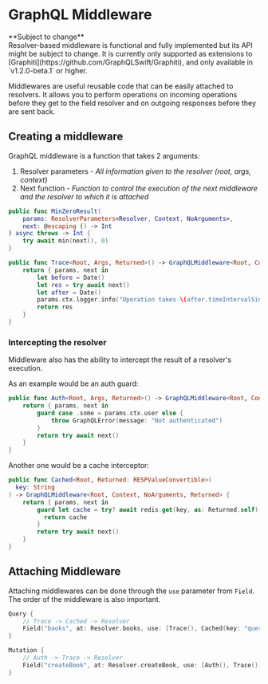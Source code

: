 
# GraphQL Middleware

<Callout type="warning" emoji="🚧">
**Subject to change** <br/>
Resolver-based middleware is functional and fully implemented but its API might be subject to change. 
It is currently only supported as extensions to [Graphiti](https://github.com/GraphQLSwift/Graphiti), and only available in `v1.2.0-beta.1` or higher.
</Callout>

Middlewares are useful reusable code that can be easily attached to resolvers.
It allows you to perform operations on incoming operations before they get to the field resolver and on outgoing responses before they are sent back.

## Creating a middleware

GraphQL middleware is a function that takes 2 arguments:
 1. Resolver parameters - _All information given to the resolver (root, args, context)_
 2. Next function - _Function to control the execution of the next middleware and the resolver to which it is attached_

```swift {5} showLineNumbers copy filename="Specific resolver middleware"
public func MinZeroResult(
    params: ResolverParameters<Resolver, Context, NoArguments>,
    next: @escaping () -> Int
) async throws -> Int {
    try await min(next(), 0)
}
```

```swift {3,5-6} showLineNumbers copy filename="Reusable generic middleware"
public func Trace<Root, Args, Returned>() -> GraphQLMiddleware<Root, Context, Args, Returned> {
    return { params, next in
        let before = Date()
        let res = try await next()
        let after = Date()
        params.ctx.logger.info("Operation takes \(after.timeIntervalSince(before))s")
        return res
    }
}
```

### Intercepting the resolver

Middleware also has the ability to intercept the result of a resolver's execution.

As an example would be an auth guard:

```swift {3-5} showLineNumbers copy
public func Auth<Root, Args, Returned>() -> GraphQLMiddleware<Root, Context, Args, Returned> {
    return { params, next in
        guard case .some = params.ctx.user else {
            throw GraphQLError(message: "Not authenticated") 
        }
        return try await next()
    }
}
```

Another one would be a cache interceptor:

```swift {5-7} showLineNumbers copy
public func Cached<Root, Returned: RESPValueConvertible>(
  key: String
) -> GraphQLMiddleware<Root, Context, NoArguments, Returned> {
    return { params, next in
        guard let cache = try? await redis.get(key, as: Returned.self).get() else {
          return cache
        }
        return try await next()
    }
}
```

## Attaching Middleware

Attaching middlewares can be done through the `use` parameter from `Field`. The order of the middleware is also important.

```swift {3,8} showLineNumbers copy
Query {
    // Trace -> Cached -> Resolver
    Field("books", at: Resolver.books, use: [Trace(), Cached(key: "query:books")])
}

Mutation {
    // Auth -> Trace -> Resolver 
    Field("createBook", at: Resolver.createBook, use: [Auth(), Trace()])
}
```